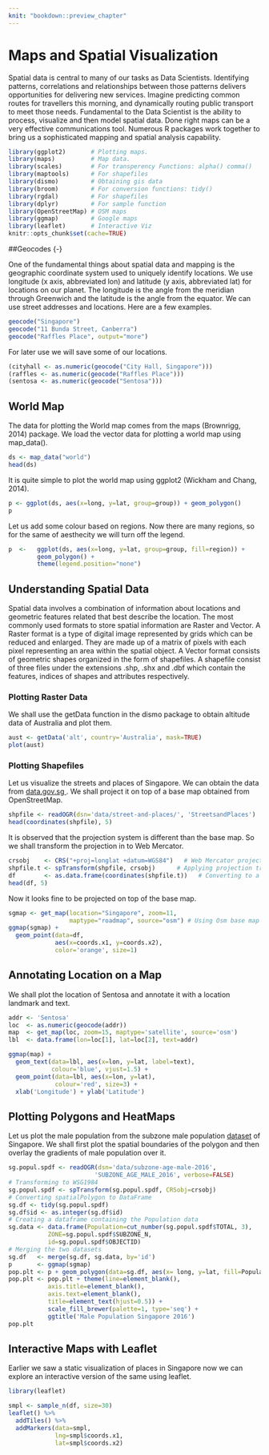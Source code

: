 ```yaml
---
knit: "bookdown::preview_chapter"
---
```


# Maps and Spatial Visualization

Spatial data is central to many of our tasks as Data Scientists.
Identifying patterns, correlations and relationships between those
patterns delivers opportunities for delivering new services.  Imagine
predicting common routes for travellers this morning, and dynamically
routing public transport to meet those needs.  Fundamental to the Data
Scientist is the ability to process, visualize and then model spatial
data.  Done right maps can be a very effective communications
tool. Numerous R packages work together to bring us a sophisticated
mapping and spatial analysis capability.

```r
library(ggplot2)       # Plotting maps.
library(maps)          # Map data.
library(scales)        # For transperency Functions: alpha() comma()
library(maptools)      # For shapefiles
library(dismo)         # Obtaining gis data
library(broom)         # For conversion functions: tidy() 
library(rgdal)         # For shapefiles
library(dplyr)         # For sample function
library(OpenStreetMap) # OSM maps
library(ggmap)         # Google maps
library(leaflet)       # Interactive Viz
knitr::opts_chunk$set(cache=TRUE)
```

##Geocodes {-}

One of the fundamental things about spatial data and mapping is the
geographic coordinate system used to uniquely identify locations. We
use longitude (x axis, abbreviated lon) and latitude (y axis,
abbreviated lat) for locations on our planet.  The longitude is the
angle from the meridian through Greenwich and the latitude is the
angle from the equator.  We can use street addresses and locations.
Here are a few examples.

```r
geocode("Singapore")
geocode("11 Bunda Street, Canberra")
geocode("Raffles Place", output="more")
```

For later use we will save some of our locations.

```r
(cityhall <- as.numeric(geocode("City Hall, Singapore")))
(raffles <- as.numeric(geocode("Raffles Place")))
(sentosa <- as.numeric(geocode("Sentosa")))
```

## World Map {-}

The data for plotting the World map comes from the maps (Brownrigg, 2014) package. We load the vector data for plotting a world map using map_data().
```r
ds <- map_data("world")
head(ds)
```

It is quite simple to plot the world map using ggplot2 (Wickham and Chang, 2014).
```r
p <- ggplot(ds, aes(x=long, y=lat, group=group)) + geom_polygon()
p
```

Let us add some colour based on regions. Now there are many regions, so for the same of aesthecity we will turn off the legend.
```r

p  <-   ggplot(ds, aes(x=long, y=lat, group=group, fill=region)) +
        geom_polygon() +
        theme(legend.position="none")
```

## Understanding Spatial Data {-}

Spatial data involves a combination of information about locations and geometric features related that best describe the location. The most commonly used formats to store spatial information are Raster and Vector. 
A Raster format is a type of digital image represented by grids which can be reduced and enlarged. They are made up of a matrix of pixels with each pixel representing an area within the spatial object. 
      A Vector format consists of geometric shapes organized in the form of shapefiles. A shapefile consist of three files under the extensions .shp, .shx and .dbf which contain the features, indices of shapes and attributes respectively.
      
### Plotting Raster Data{-}
We shall use the getData function in the dismo package to obtain  altitude data of Australia and plot them.
```r
aust <- getData('alt', country='Australia', mask=TRUE)
plot(aust)
```

### Plotting Shapefiles{-}

Let us visualize the streets and places of Singapore. We can obtain the data from <a href="https://data.gov.sg/dataset/street-and-places">data.gov.sg </a>. We shall project it on top of a base map obtained from OpenStreetMap. 


```r
shpfile <- readOGR(dsn='data/street-and-places/', 'StreetsandPlaces')
head(coordinates(shpfile), 5)
```

It is observed that the projection system is different than the base map. So we shall transform the projection in to Web Mercator. 
```r
crsobj    <- CRS("+proj=longlat +datum=WGS84")   # Web Mercator projection system
shpfile.t <- spTransform(shpfile, crsobj)      # Applying projection transformation
df        <- as.data.frame(coordinates(shpfile.t))   # Converting to a data frame
head(df, 5)
```

Now it looks fine to be projected on top of the base map.

```r
sgmap <- get_map(location="Singapore", zoom=11,   
                 maptype="roadmap", source="osm") # Using Osm base map of Singapore
ggmap(sgmap) +
  geom_point(data=df,
             aes(x=coords.x1, y=coords.x2),
             color='orange', size=1)
```

## Annotating Location on a Map {-}

We shall plot the location of Sentosa and annotate it with a location
landmark and text.

```r
addr <- 'Sentosa' 
loc  <- as.numeric(geocode(addr))
map  <- get_map(loc, zoom=15, maptype='satellite', source='osm')
lbl  <- data.frame(lon=loc[1], lat=loc[2], text=addr)

ggmap(map) +
  geom_text(data=lbl, aes(x=lon, y=lat, label=text),
            colour='blue', vjust=1.5) +
  geom_point(data=lbl, aes(x=lon, y=lat),
             colour='red', size=3) +
  xlab('Longitude') + ylab('Latitude')
```

## Plotting Polygons and HeatMaps{-}

Let us plot the male population from the subzone male population <a href="https://data.gov.sg/dataset/singapore-residents-by-subzone-age-group-and-sex-june-2016-male">dataset</a> of Singapore.
We shall first plot the spatial boundaries of the polygon and then overlay the gradients of male population over it.


```r
sg.popul.spdf <- readOGR(dsn='data/subzone-age-male-2016',
                        'SUBZONE_AGE_MALE_2016', verbose=FALSE)
# Transforming to WSG1984
sg.popul.spdf <- spTransform(sg.popul.spdf, CRSobj=crsobj)
# Converting spatialPolygon to DataFrame
sg.df <- tidy(sg.popul.spdf)
sg.df$id <- as.integer(sg.df$id)
# Creating a dataframe containing the Population data 
sg.data <- data.frame(Population=cut_number(sg.popul.spdf$TOTAL, 3),
           ZONE=sg.popul.spdf$SUBZONE_N,
           id=sg.popul.spdf$OBJECTID)
# Merging the two datasets
sg.df   <- merge(sg.df, sg.data, by='id')
p       <- ggmap(sgmap)
pop.plt <- p + geom_polygon(data=sg.df, aes(x= long, y=lat, fill=Population))
pop.plt <- pop.plt + theme(line=element_blank(),
           axis.title=element_blank(),
           axis.text=element_blank(),
           title=element_text(hjust=0.5)) +
           scale_fill_brewer(palette=1, type='seq') +
           ggtitle('Male Population Singapore 2016') 
pop.plt
```

## Interactive Maps with Leaflet {-}

Earlier we saw a static visualization of places in Singapore now we
can explore an interactive version of the same using leaflet.


```r
library(leaflet)

smpl <- sample_n(df, size=30)
leaflet() %>%
  addTiles() %>% 
  addMarkers(data=smpl,
             lng=smpl$coords.x1,
             lat=smpl$coords.x2)
```



